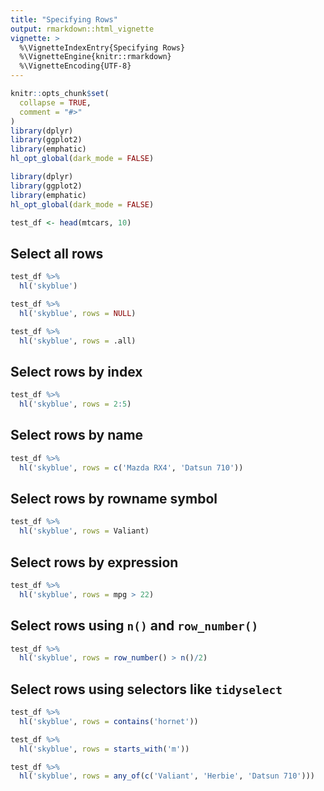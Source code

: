 ```yaml
---
title: "Specifying Rows"
output: rmarkdown::html_vignette
vignette: >
  %\VignetteIndexEntry{Specifying Rows}
  %\VignetteEngine{knitr::rmarkdown}
  %\VignetteEncoding{UTF-8}
---
```


```r
knitr::opts_chunk$set(
  collapse = TRUE,
  comment = "#>"
)
library(dplyr)
library(ggplot2)
library(emphatic)
hl_opt_global(dark_mode = FALSE)
```

```r
library(dplyr)
library(ggplot2)
library(emphatic)
hl_opt_global(dark_mode = FALSE)
```

```r
test_df <- head(mtcars, 10)
```



Select all rows
------------------------------------------------------------------------------

```r
test_df %>%
  hl('skyblue')
```

```r
test_df %>%
  hl('skyblue', rows = NULL)
```

```r
test_df %>%
  hl('skyblue', rows = .all)
```


Select rows by index
------------------------------------------------------------------------------

```r
test_df %>%
  hl('skyblue', rows = 2:5)
```

Select rows by name
------------------------------------------------------------------------------

```r
test_df %>%
  hl('skyblue', rows = c('Mazda RX4', 'Datsun 710'))
```

Select rows by rowname symbol
------------------------------------------------------------------------------

```r
test_df %>%
  hl('skyblue', rows = Valiant)
```


Select rows by expression
------------------------------------------------------------------------------

```r
test_df %>%
  hl('skyblue', rows = mpg > 22)
```

Select rows using `n()` and `row_number()`
------------------------------------------------------------------------------

```r
test_df %>%
  hl('skyblue', rows = row_number() > n()/2)
```

Select rows using selectors like `tidyselect`
------------------------------------------------------------------------------

```r
test_df %>%
  hl('skyblue', rows = contains('hornet'))
```

```r
test_df %>%
  hl('skyblue', rows = starts_with('m'))
```


```r
test_df %>%
  hl('skyblue', rows = any_of(c('Valiant', 'Herbie', 'Datsun 710')))
```

